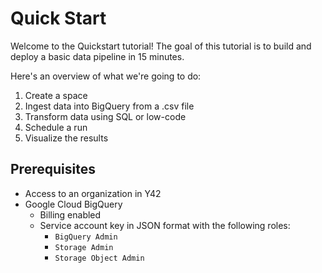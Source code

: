 # Quick Start

Welcome to the Quickstart tutorial! The goal of this tutorial is to build and deploy a basic data pipeline in 15 minutes.

Here's an overview of what we're going to do:

1. Create a space
2. Ingest data into BigQuery from a .csv file
3. Transform data using SQL or low-code
4. Schedule a run
5. Visualize the results

## Prerequisites

- Access to an organization in Y42
- Google Cloud BigQuery
    - Billing enabled
    - Service account key in JSON format with the following roles:
        - `BigQuery Admin`
        - `Storage Admin`
        - `Storage Object Admin`
